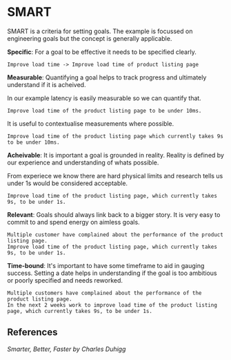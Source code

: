 # SMART

SMART is a criteria for setting goals. The example is focussed on engineering goals but the concept is generally applicable.

**Specific**: For a goal to be effective it needs to be specified clearly.

```
Improve load time -> Improve load time of product listing page
```

**Measurable**: Quantifying a goal helps to track progress and ultimately understand if it is acheived.

In our example latency is easily measurable so we can quantify that.

```
Improve load time of the product listing page to be under 10ms.
```

It is useful to contextualise measurements where possible.

```
Improve load time of the product listing page which currently takes 9s to be under 10ms.
```

**Acheivable**: It is important a goal is grounded in reality. Reality is defined by our experience and understanding of whats possible.

From experiece we know there are hard physical limits and research tells us under 1s would be considered acceptable.

```
Improve load time of the product listing page, which currently takes 9s, to be under 1s.
```

**Relevant**: Goals should always link back to a bigger story. It is very easy to commit to and spend energy on aimless goals.

```
Multiple customer have complained about the performance of the product listing page.
Improve load time of the product listing page, which currently takes 9s, to be under 1s.
```

**Time-bound**: It's important to have some timeframe to aid in gauging success. Setting a date helps in understanding if the
goal is too ambitious or poorly specified and needs reworked.

```
Multiple customers have complained about the performance of the product listing page.
In the next 2 weeks work to improve load time of the product listing page, which currently takes 9s, to be under 1s.
```

## References

<cite>Smarter, Better, Faster by Charles Duhigg</cite>
